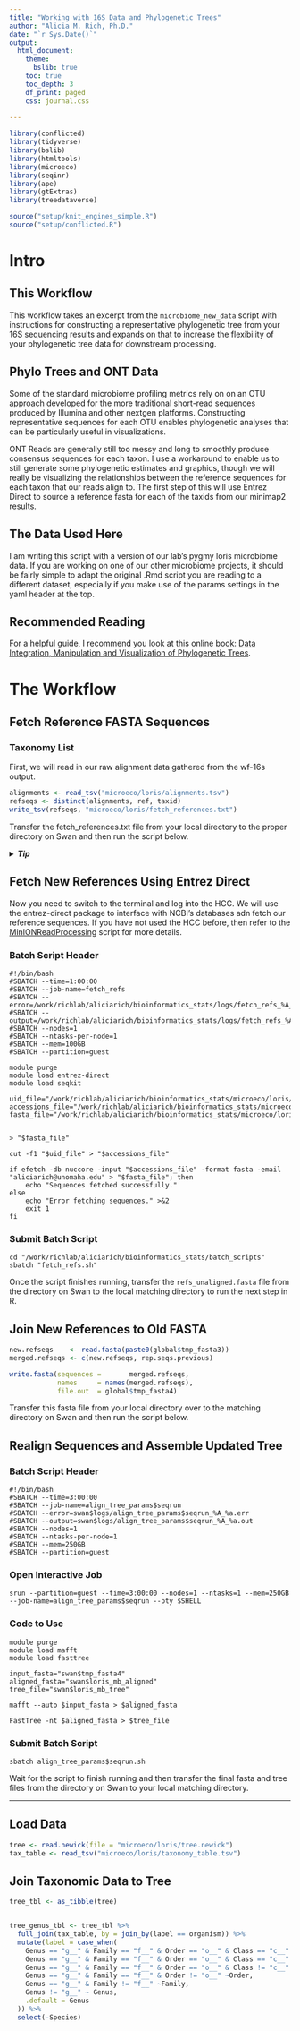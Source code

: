 ```yaml
---
title: "Working with 16S Data and Phylogenetic Trees"
author: "Alicia M. Rich, Ph.D."
date: "`r Sys.Date()`"
output:
  html_document:
    theme:
      bslib: true
    toc: true
    toc_depth: 3
    df_print: paged
    css: journal.css
  
---
```


```r
library(conflicted)
library(tidyverse)
library(bslib)
library(htmltools)
library(microeco)
library(seqinr)
library(ape)
library(gtExtras)
library(treedataverse)

source("setup/knit_engines_simple.R")
source("setup/conflicted.R")

```

# Intro

## This Workflow

This workflow takes an excerpt from the `microbiome_new_data` script with instructions for constructing a representative phylogenetic tree from your 16S sequencing results and expands on that to increase the flexibility of your phylogenetic tree data for downstream processing. 

## Phylo Trees and ONT Data

Some of the standard microbiome profiling metrics rely on on an OTU approach developed for the more traditional short-read sequences produced by Illumina and other nextgen platforms. Constructing representative sequences for each OTU enables phylogenetic analyses that can be particularly useful in visualizations.  
  
ONT Reads are generally still too messy and long to smoothly produce consensus sequences for each taxon. I use a workaround to enable us to still generate some phylogenetic estimates and graphics, though we will really be visualizing the relationships between the reference sequences for each taxon that our reads align to. The first step of this will use Entrez Direct to source a reference fasta for each of the taxids from our minimap2 results.  


## The Data Used Here

I am writing this script with a version of our lab's pygmy loris microbiome data. If you are working on one of our other microbiome projects, it should be fairly simple to adapt the original .Rmd script you are reading to a different dataset, especially if you make use of the params settings in the yaml header at the top.

## Recommended Reading

For a helpful guide, I recommend you look at this online book: [Data Integration, Manipulation and Visualization of Phylogenetic Trees](https://yulab-smu.top/treedata-book/index.html).

# The Workflow

## Fetch Reference FASTA Sequences

### Taxonomy List

First, we will read in our raw alignment data gathered from the wf-16s output.

```r
alignments <- read_tsv("microeco/loris/alignments.tsv")
refseqs <- distinct(alignments, ref, taxid)
write_tsv(refseqs, "microeco/loris/fetch_references.txt")
```


Transfer the fetch_references.txt file from your local directory to the proper directory on Swan and then run the script below.  
  
<details>
<summary>***Tip***</summary>
<p>I create a mirror of my repository/directory on Swan so that I can just keep updating repositories as I move between swan and my local R consol.</p>
</details>

## Fetch New References Using Entrez Direct

Now you need to switch to the terminal and log into the HCC. We will use the entrez-direct package to interface with NCBI's databases adn fetch our reference sequences. If you have not used the HCC before, then refer to the [MinIONReadProcessing](https://rich-molecular-health-lab.github.io/tutorials/MinIONReadProcessing.html) script for more details.

### Batch Script Header

```terminal
#!/bin/bash
#SBATCH --time=1:00:00
#SBATCH --job-name=fetch_refs
#SBATCH --error=/work/richlab/aliciarich/bioinformatics_stats/logs/fetch_refs_%A_%a.err
#SBATCH --output=/work/richlab/aliciarich/bioinformatics_stats/logs/fetch_refs_%A_%a.out
#SBATCH --nodes=1
#SBATCH --ntasks-per-node=1
#SBATCH --mem=100GB
#SBATCH --partition=guest

module purge
module load entrez-direct
module load seqkit 

uid_file="/work/richlab/aliciarich/bioinformatics_stats/microeco/loris/fetch_references.txt"
accessions_file="/work/richlab/aliciarich/bioinformatics_stats/microeco/loris/accessions.txt"
fasta_file="/work/richlab/aliciarich/bioinformatics_stats/microeco/loris/refs_unaligned.fasta"


> "$fasta_file"

cut -f1 "$uid_file" > "$accessions_file"

if efetch -db nuccore -input "$accessions_file" -format fasta -email "aliciarich@unomaha.edu" > "$fasta_file"; then
    echo "Sequences fetched successfully."
else
    echo "Error fetching sequences." >&2
    exit 1
fi

```

### Submit Batch Script

```terminal
cd "/work/richlab/aliciarich/bioinformatics_stats/batch_scripts"
sbatch "fetch_refs.sh"
```

Once the script finishes running, transfer the `refs_unaligned.fasta` file from the directory on Swan to the local matching directory to run the next step in R.


## Join New References to Old FASTA

```r
new.refseqs    <- read.fasta(paste0(global$tmp_fasta3))
merged.refseqs <- c(new.refseqs, rep.seqs.previous)

write.fasta(sequences =       merged.refseqs,
            names     = names(merged.refseqs),
            file.out  = global$tmp_fasta4)
```
  
  
Transfer this fasta file from your local directory over to the matching directory on Swan and then run the script below.

## Realign Sequences and Assemble Updated Tree

### Batch Script Header

```terminal
#!/bin/bash
#SBATCH --time=3:00:00
#SBATCH --job-name=align_tree_params$seqrun
#SBATCH --error=swan$logs/align_tree_params$seqrun_%A_%a.err
#SBATCH --output=swan$logs/align_tree_params$seqrun_%A_%a.out
#SBATCH --nodes=1
#SBATCH --ntasks-per-node=1
#SBATCH --mem=250GB
#SBATCH --partition=guest
```

### Open Interactive Job

```terminal
srun --partition=guest --time=3:00:00 --nodes=1 --ntasks=1 --mem=250GB --job-name=align_tree_params$seqrun --pty $SHELL
```

### Code to Use

```terminal
module purge
module load mafft 
module load fasttree 

input_fasta="swan$tmp_fasta4"
aligned_fasta="swan$loris_mb_aligned"
tree_file="swan$loris_mb_tree"

mafft --auto $input_fasta > $aligned_fasta

FastTree -nt $aligned_fasta > $tree_file

```

### Submit Batch Script

```terminal
sbatch align_tree_params$seqrun.sh
```

Wait for the script to finish running and then transfer the final fasta and tree files from the directory on Swan to your local matching directory.

---


## Load Data

```r
tree <- read.newick(file = "microeco/loris/tree.newick")
tax_table <- read_tsv("microeco/loris/taxonomy_table.tsv")
```

## Join Taxonomic Data to Tree

```r
tree_tbl <- as_tibble(tree)


tree_genus_tbl <- tree_tbl %>%
  full_join(tax_table, by = join_by(label == organism)) %>%
  mutate(label = case_when(
    Genus == "g__" & Family == "f__" & Order == "o__" & Class == "c__" & Phylum == "p__" ~Kingdom,
    Genus == "g__" & Family == "f__" & Order == "o__" & Class == "c__" & Phylum != "p__" ~Phylum,
    Genus == "g__" & Family == "f__" & Order == "o__" & Class != "c__" ~Class,
    Genus == "g__" & Family == "f__" & Order != "o__" ~Order,
    Genus == "g__" & Family != "f__" ~Family,
    Genus != "g__" ~ Genus,
    .default = Genus
  )) %>%
  select(-Species)

```


